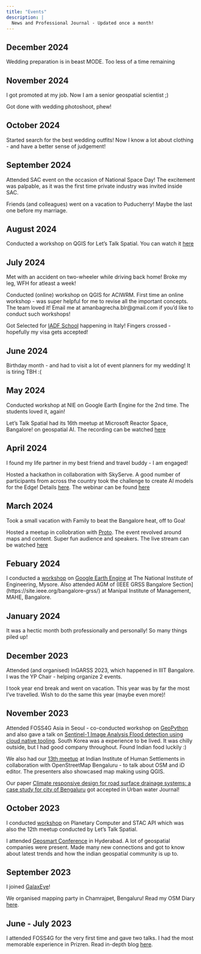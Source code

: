 ```yaml
---
title: "Events"
description: |
  News and Professional Journal - Updated once a month!
---
```



## December 2024

Wedding preparation is in beast MODE. Too less of a time remaining

## November 2024

I got promoted at my job. Now I am a senior geospatial scientist ;)

Got done with wedding photoshoot, phew!

## October 2024

Started search for the best wedding outfits! Now I know a lot about clothing - and have a better sense of judgement!

## September 2024

Attended SAC event on the occasion of National Space Day! The excitement was palpable, as it was the first time private industry was invited inside SAC.

Friends (and colleagues) went on a vacation to Puducherry! Maybe the last one before my marriage.

## August 2024

Conducted a workshop on QGIS for Let's Talk Spatial. You can watch it [here](https://www.youtube.com/live/07rbTdK8huw)

## July 2024

Met with an accident on two-wheeler while driving back home! Broke my leg, WFH for atleast a week!

Conducted (online) workshop on QGIS for ACIWRM. First time an online workshop - was super helpful for me to revise all the important concepts. The team loved it!
Email me at amanbagrecha.blr@gmail.com if you'd like to conduct such workshops!

Got Selected for [IADF School](https://iadf-school.org/) happening in Italy! Fingers crossed - hopefully my visa gets accepted!

## June 2024

Birthday month - and had to visit a lot of event planners for my wedding! It is tiring TBH :(

## May 2024

Conducted workshop at NIE on Google Earth Engine for the 2nd time. The students loved it, again!

Let's Talk Spatial had its 16th meetup at Microsoft Reactor Space, Bangalore! on geospatial AI. The recording can be watched [here](https://www.youtube.com/live/TKbMYmXXbo8)




## April 2024
I found my life partner in my best friend and travel buddy - I am engaged!

Hosted a hackathon in collaboration with SkyServe. A good number of participants from across the country took the challenge to create AI models for the Edge! Details [here](https://www.linkedin.com/feed/update/urn:li:activity:7189333318394429441). The webinar can be found [here](https://www.youtube.com/live/9B4UNJqKos4?si=moId51V3LvcfBLeV)


## March 2024
Took a small vacation with Family to beat the Bangalore heat, off to Goa! 

Hosted a meetup in collobration with [Proto](https://www.proto-geo.xyz/). The event revolved around maps and content. Super fun audience and speakers. The live stream can be watched [here](https://youtube.com/live/YnJ3FHUXhv4)

## Febuary 2024
I conducted a [workshop](https://www.linkedin.com/posts/amanbagrecha_wrapping-up-last-two-eventful-days-first-activity-7164916975444447232-f-UN) on [Google Earth Engine](https://earthengine.google.com/) at The National Institute of Engineering, Mysore. Also attended AGM of (IEEE GRSS Bangalore Section](https://site.ieee.org/bangalore-grss/) at Manipal Institute of Management, MAHE, Bangalore.

## January 2024
It was a hectic month both professionally and personally! So many things piled up!

## December 2023

Attended (and organised) InGARSS 2023, which happened in IIIT Bangalore. I was the YP Chair - helping organize 2 events.

I took year end break and went on vacation. This year was by far the most I've travelled. Wish to do the same this year (maybe even more)!

## November 2023
Attended FOSS4G Asia in Seoul - co-conducted workshop on [GeoPython](https://github.com/Rotten-Grapes-Pvt-Ltd/geopython-workshop) and also gave a talk on [Sentinel-1 Image Analysis Flood detection using cloud native tooling](https://github.com/amanbagrecha/Foss4gAsia2023). South Korea was a experience to be lived. It was chilly outside, but I had good company throughout. Found Indian food luckily :)

We also had our [13th meetup](https://twitter.com/letstalkspatial/status/1725733833688129980) at Indian Institute of Human Settlements in collaboration with OpenStreetMap Bengaluru - to talk about OSM and iD editor. The presenters also showcased map making using QGIS.

Our paper [Climate responsive design for road surface drainage systems: a case study for city of Bengaluru](https://www.tandfonline.com/doi/abs/10.1080/1573062X.2023.2287049) got accepted in Urban water Journal!



## October 2023

I conducted [workshop](https://www.youtube.com/watch?v=lUMjcau7JAs) on Planetary Computer and STAC API which was also the 12th meetup conducted by Let's Talk Spatial. 

I attended [Geosmart Conference](https://geosmartindia.net/2023/index.php) in Hyderabad. A lot of geospatial companies were present. Made many new connections and got to know about latest trends and how the indian geospatial community is up to. 


## September 2023
I joined [GalaxEye](https://www.galaxeye.space/)!

We organised mapping party in Chamrajpet, Bengaluru! Read my OSM Diary [here](https://www.openstreetmap.org/user/aman_bagrecha/diary/402347).

## June - July 2023

I attended FOSS4G for the very first time and gave two talks. I had the most memorable experience in Prizren. Read in-depth blog [here](../posts/first-foss4g).
